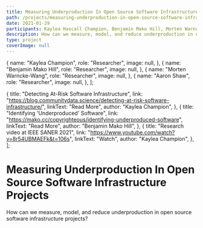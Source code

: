 ```yaml
---
title: Measuring Underproduction In Open Source Software Infrastructure Projects
path: /projects/measuring-underproduction-in-open-source-software-infrastructure
date: 2021-01-29
participants: Kaylea Hascall Champion, Benjamin Mako Hill, Morten Warncke-Wang, Aaron Shaw
description: How can we measure, model, and reduce underproduction in open source software infrastructure projects?
type: project
coverImage: null
---
```


  {
    name: "Kaylea Champion",
    role: "Researcher",
    image: null,
  },
  {
    name: "Benjamin Mako Hill",
    role: "Researcher",
    image: null,
  },
  {
    name: "Morten Warncke-Wang",
    role: "Researcher",
    image: null,
  },
  {
    name: "Aaron Shaw",
    role: "Researcher",
    image: null,
  },
];

  {
    title: "Detecting At-Risk Software Infrastructure",
    link: "https://blog.communitydata.science/detecting-at-risk-software-infrastructure/",
    linkText: "Read More",
    author: "Kaylea Champion",
  },
  {
    title: "Identifying 'Underproduced' Software",
    link: "https://mako.cc/copyrighteous/identifying-underproduced-software",
    linkText: "Read More",
    author: "Benjamin Mako Hill",
  },
  {
    title: "Research video at IEEE SANER 2021",
    link: "https://www.youtube.com/watch?v=8r54UBMAEFk&t=106s",
    linkText: "Watch",
    author: "Kaylea Champion",
  },
];

# Measuring Underproduction In Open Source Software Infrastructure Projects

How can we measure, model, and reduce underproduction in open source software infrastructure projects?
